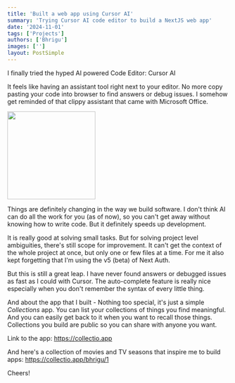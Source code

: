 ```yaml
---
title: 'Built a web app using Cursor AI'
summary: 'Trying Cursor AI code editor to build a NextJS web app'
date: '2024-11-01'
tags: ['Projects']
authors: ['Bhrigu']
images: ['']
layout: PostSimple
---
```


I finally tried the hyped AI powered Code Editor: Cursor AI

It feels like having an assistant tool right next to your editor. No more copy pasting your code into browser to find answers or debug issues. I somehow get reminded of that clippy assistant that came with Microsoft Office.

<img src='/static/images/clippy.jpg' width='200px' />

Things are definitely changing in the way we build software. I don't think AI can do all the work for you (as of now), so you can't get away without knowing how to write code. But it definitely speeds up development.

It is really good at solving small tasks. But for solving project level ambiguities, there's still scope for improvement. It can't get the context of the whole project at once, but only one or few files at a time. For me it also kept forgetting that I'm using the v5 (beta) of Next Auth.

But this is still a great leap. I have never found answers or debugged issues as fast as I could with Cursor. The auto-complete feature is really nice especially when you don't remember the syntax of every little thing.

And about the app that I built - Nothing too special, it's just a simple *Collections* app. You can list your collections of things you find meaningful. And you can easily get back to it when you want to recall those things. Collections you build are public so you can share with anyone you want.

Link to the app: https://collectio.app

And here's a collection of movies and TV seasons that inspire me to build apps: https://collectio.app/bhrigu/1

Cheers!